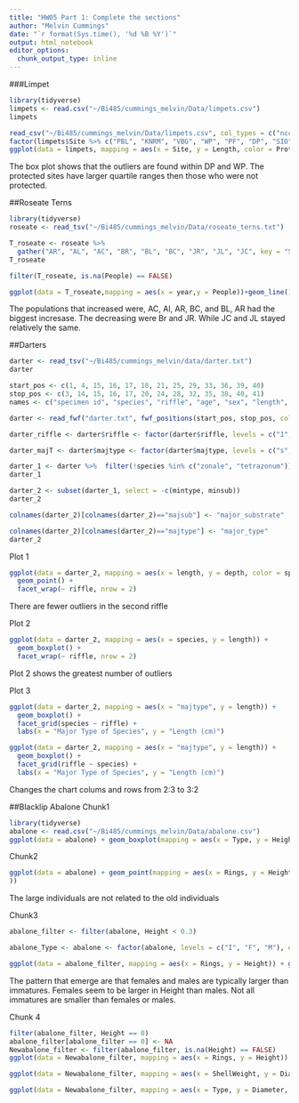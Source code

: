 ```yaml
---
title: "HW05 Part 1: Complete the sections"
author: "Melvin Cummings"
date: "`r format(Sys.time(), '%d %B %Y')`"
output: html_notebook
editor_options: 
  chunk_output_type: inline
---
```


###Limpet
```r
library(tidyverse)
limpets <- read.csv("~/Bi485/cummings_melvin/Data/limpets.csv")
limpets
```

```r
read_csv("~/Bi485/cummings_melvin/Data/limpets.csv", col_types = c("ncc"))
factor(limpets$Site %>% c("PBL", "KNRM", "VBG", "WP", "PF", "DP", "SIO", "CTZ1", "CTZ2", "CNM"), ordered = TRUE)
ggplot(data = limpets, mapping = aes(x = Site, y = Length, color = Protected)) + geom_boxplot() + ylab("Length (mm)") 
```


The box plot shows that the outliers are found within DP and WP. The protected sites have larger quartile ranges then those who were not protected.

##Roseate Terns

```r
library(tidyverse)
roseate <- read_tsv("~/Bi485/cummings_melvin/Data/roseate_terns.txt")

T_roseate <- roseate %>% 
  gather("AR", "AL", "AC", "BR", "BL", "BC", "JR", "JL", "JC", key = "Site", value = "People")
T_roseate

filter(T_roseate, is.na(People) == FALSE)

ggplot(data = T_roseate,mapping = aes(x = year,y = People))+geom_line() + facet_wrap(~ Site, nrow = 2)


```

The populations that increased were, AC, Al, AR, BC, and BL, AR had the biggest incresase. The decreasing were Br and JR. While JC and JL stayed relatively the same.

##Darters

```r
darter <- read_tsv("~/Bi485/cummings_melvin/data/darter.txt")
darter

start_pos <- c(1, 4, 15, 16, 17, 18, 21, 25, 29, 33, 36, 39, 40)
stop_pos <- c(3, 14, 15, 16, 17, 20, 24, 28, 32, 35, 38, 40, 41)
names <- c("specimen id", "species", "riffle", "age", "sex", "length", "depth", "velocity", "temperature", "majsub", "minsub", "majtype", "mintype")

darter <- read_fwf("darter.txt", fwf_positions(start_pos, stop_pos, col_names = names), skip = 15)

darter_riffle <- darter$riffle <- factor(darter$riffle, levels = c("1", "2"), ordered = FALSE)

darter_majT <- darter$majtype <- factor(darter$majtype, levels = c("s", "fg", "sg", "lg", "c"), ordered = TRUE)

```

```r
darter_1 <- darter %>%  filter(!species %in% c("zonale", "tetrazonum")) 
darter_1
```
```r
darter_2 <- subset(darter_1, select = -c(mintype, minsub))
darter_2

colnames(darter_2)[colnames(darter_2)=="majsub"] <- "major_substrate"

colnames(darter_2)[colnames(darter_2)=="majtype"] <- "major_type"
darter_2


```

Plot 1
```r
ggplot(data = darter_2, mapping = aes(x = length, y = depth, color = species, shape = species)) + 
  geom_point() +
  facet_wrap(~ riffle, nrow = 2)
```
There are fewer outliers in the second riffle

Plot 2
```r
ggplot(data = darter_2, mapping = aes(x = species, y = length)) + 
  geom_boxplot() +
  facet_wrap(~ riffle, nrow = 2)
```

Plot 2 shows the greatest number of outliers

Plot 3
```r
ggplot(data = darter_2, mapping = aes(x = "majtype", y = length)) +
  geom_boxplot() +
  facet_grid(species ~ riffle) +
  labs(x = "Major Type of Species", y = "Length (cm)")
```

```r
ggplot(data = darter_2, mapping = aes(x = "majtype", y = length)) +
  geom_boxplot() +
  facet_grid(riffle ~ species) +
  labs(x = "Major Type of Species", y = "Length (cm)")
```
Changes the chart colums and rows from 2:3 to 3:2

##Blacklip Abalone
Chunk1
```r
library(tidyverse)
abalone <- read.csv("~/Bi485/cummings_melvin/Data/abalone.csv")
ggplot(data = abalone) + geom_boxplot(mapping = aes(x = Type, y = Height))
```

Chunk2
```r
ggplot(data = abalone) + geom_point(mapping = aes(x = Rings, y = Height
))
```
The large individuals are not related to the old individuals

Chunk3
```r
abalone_filter <- filter(abalone, Height < 0.3)

abalone_Type <- abalone <- factor(abalone, levels = c("I", "F", "M"), ordered = TRUE)

ggplot(data = abalone_filter, mapping = aes(x = Rings, y = Height)) + geom_point() + facet_wrap(~ Type, nrow = 1)
```
The pattern that emerge are that females and males are typically larger than immatures. Females seem to be larger in Height than males. Not all immatures are smaller than females or males.

Chunk 4
```r
filter(abalone_filter, Height == 0)
abalone_filter[abalone_filter == 0] <- NA
Newabalone_filter <- filter(abalone_filter, is.na(Height) == FALSE)
ggplot(data = Newabalone_filter, mapping = aes(x = Rings, y = Height)) + geom_point() + facet_wrap(~Type, 1)
```

```r
ggplot(data = Newabalone_filter, mapping = aes(x = ShellWeight, y = Diameter, shape = Type, color = Rings)) + geom_point()

ggplot(data = Newabalone_filter, mapping = aes(x = Type, y = Diameter, color = Rings)) + geom_jitter()  
```


